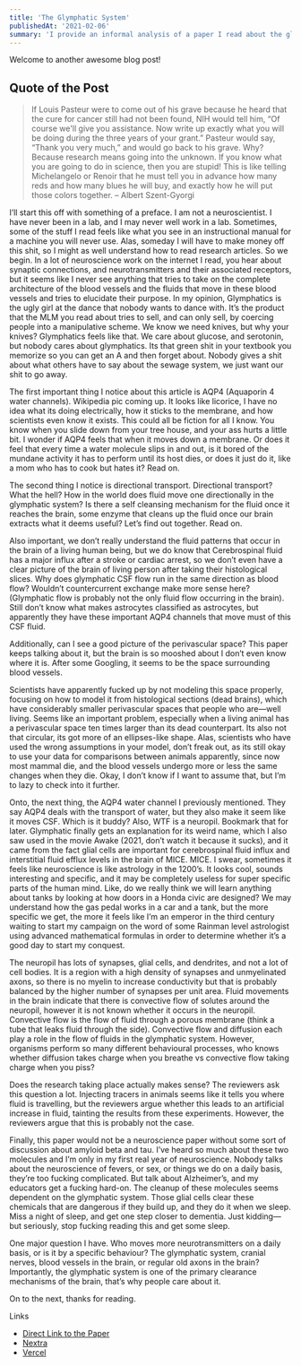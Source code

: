 ```yaml
---
title: 'The Glymphatic System'
publishedAt: '2021-02-06'
summary: 'I provide an informal analysis of a paper I read about the glymphatic system.'
---
```


Welcome to another awesome blog post!

## Quote of the Post

> If Louis Pasteur were to come out of his grave because he heard that the cure for cancer still had not been found, NIH would tell him, “Of course we'll give you assistance. Now write up exactly what you will be doing during the three years of your grant.” Pasteur would say, “Thank you very much,” and would go back to his grave. Why? Because research means going into the unknown. If you know what you are going to do in science, then you are stupid! This is like telling Michelangelo or Renoir that he must tell you in advance how many reds and how many blues he will buy, and exactly how he will put those colors together. – Albert Szent-Gyorgi


I’ll start this off with something of a preface. I am not a neuroscientist. I have never been in a lab, and I may never well work in a lab. Sometimes, some of the stuff I read feels like what you see in an instructional manual for a machine you will never use. Alas, someday I will have to make money off this shit, so I might as well understand how to read research articles. So we begin. In a lot of neuroscience work on the internet I read, you hear about synaptic connections, and neurotransmitters and their associated receptors, but it seems like I never see anything that tries to take on the complete architecture of the blood vessels and the fluids that move in these blood vessels and tries to elucidate their purpose. In my opinion, Glymphatics is the ugly girl at the dance that nobody wants to dance with. It’s the product that the MLM you read about tries to sell, and can only sell, by coercing people into a manipulative scheme. We know we need knives, but why your knives? Glymphatics feels like that. We care about glucose, and serotonin, but nobody cares about glymphatics. Its that green shit in your textbook you memorize so you can get an A and then forget about. Nobody gives a shit about what others have to say about the sewage system, we just want our shit to go away.

The first important thing I notice about this article is AQP4 (Aquaporin 4 water channels). Wikipedia pic coming up. It looks like licorice, I have no idea what its doing electrically, how it sticks to the membrane, and how scientists even know it exists. This could all be fiction for all I know. You know when you slide down from your tree house, and your ass hurts a little bit. I wonder if AQP4 feels that when it moves down a membrane. Or does it feel that every time a water molecule slips in and out, is it bored of the mundane activity it has to perform until its host dies, or does it just do it, like a mom who has to cook but hates it? Read on.

The second thing I notice is directional transport. Directional transport? What the hell? How in the world does fluid move one directionally in the glymphatic system? Is there a self cleansing mechanism for the fluid once it reaches the brain, some enzyme that cleans up the fluid once our brain extracts what it deems useful? Let’s find out together. Read on. 

Also important, we don’t really understand the fluid patterns that occur in the brain of a living human being, but we do know that Cerebrospinal fluid has a major influx after a stroke or cardiac arrest, so we don’t even have a clear picture of the brain of living person after taking their histological slices. 
Why does glymphatic CSF flow run in the same direction as blood flow? Wouldn’t countercurrent exchange make more sense here? (Glymphatic flow is probably not the only fluid flow occurring in the brain). Still don’t know what makes astrocytes classified as astrocytes, but apparently they have these important AQP4 channels that move must of this CSF fluid. 

Additionally, can I see a good picture of the perivascular space? This paper keeps talking about it, but the brain is so mooshed about I don’t even know where it is. After some Googling, it seems to be the space surrounding blood vessels.

Scientists have apparently fucked up by not modeling this space properly, focusing on how to model it from histological sections (dead brains), which have considerably smaller perivascular spaces that people who are—well living. Seems like an important problem, especially when a living animal has a perivascular space ten times larger than its dead counterpart. Its also not that circular, its got more of an ellipses-like shape. Alas, scientists who have used the wrong assumptions in your model, don’t freak out, as its still okay to use your data for comparisons between animals apparently, since now most mammal die, and the blood vessels undergo more or less the same changes when they die. Okay, I don’t know if I want to assume that, but I’m to lazy to check into it further.

Onto, the next thing, the AQP4 water channel I previously mentioned. They say AQP4 deals with the transport of water, but they also make it seem like it moves CSF. Which is it buddy? Also, WTF is a neuropil. Bookmark that for later. Glymphatic finally gets an explanation for its weird name, which I also saw used in the movie Awake (2021, don’t watch it because it sucks), and it came from the fact glial cells are important for cerebrospinal fluid influx and interstitial fluid efflux levels in the brain of MICE. MICE. I swear, sometimes it feels like neuroscience is like astrology in the 1200’s. It looks cool, sounds interesting and specific, and it may be completely useless for super specific parts of the human mind. Like, do we really think we will learn anything about tanks by looking at how doors in a Honda civic are designed? We may understand how the gas pedal works in a car and a tank, but the more specific we get, the more it feels like I’m an emperor in the third century waiting to start my campaign on the word of some Rainman level astrologist using advanced mathematical formulas in order to determine whether it’s a good day to start my conquest.

The neuropil has lots of synapses, glial cells, and dendrites, and not a lot of cell bodies. It is a region with a high density of synapses and unmyelinated axons, so there is no myelin to increase conductivity but that is probably balanced by the higher number of synapses per unit area. Fluid movements in the brain indicate that there is convective flow of solutes around the neuropil, however it is not known whether it occurs in the neuropil. Convective flow is the flow of fluid through a porous membrane (think a tube that leaks fluid through the side). Convective flow and diffusion each play a role in the flow of fluids in the glymphatic system. However, organisms perform so many different behavioural processes, who knows whether diffusion takes charge when you breathe vs convective flow taking charge when you piss?

Does the research taking place actually makes sense? The reviewers ask this question a lot. Injecting tracers in animals seems like it tells you where fluid is travelling, but the reviewers argue whether this leads to an artificial increase in fluid, tainting the results from these experiments. However, the reviewers argue that this is probably not the case. 

Finally, this paper would not be a neuroscience paper without some sort of discussion about amyloid beta and tau. I’ve heard so much about these two molecules and I’m only in my first real year of neuroscience. Nobody talks about the neuroscience of fevers, or sex, or things we do on a daily basis, they’re too fucking complicated. But talk about Alzheimer’s, and my educators get a fucking hard-on. The cleanup of these molecules seems dependent on the glymphatic system. Those glial cells clear these chemicals that are dangerous if they build up, and they do it when we sleep. Miss a night of sleep, and get one step closer to dementia. Just kidding—but seriously, stop fucking reading this and get some sleep.

One major question I have. Who moves more neurotransmitters on a daily basis, or is it by a specific behaviour? The glymphatic system, cranial nerves, blood vessels in the brain, or regular old axons in the brain? Importantly, the glymphatic system is one of the primary clearance mechanisms of the brain, that’s why people care about it.

On to the next, thanks for reading.

Links

- [Direct Link to the Paper](https://doi.org/10.1016/j.tins.2020.04.003)
- [Nextra](https://nextra.vercel.app/)
- [Vercel](http://vercel.com)



